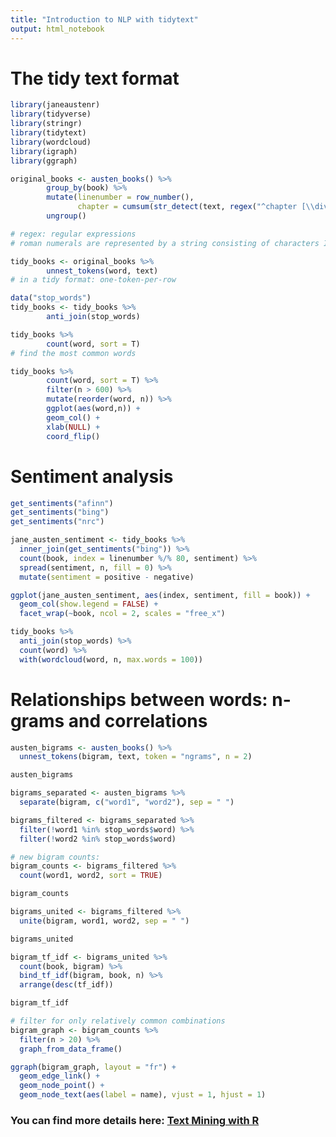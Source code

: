 ```yaml
---
title: "Introduction to NLP with tidytext"
output: html_notebook
---
```


# The tidy text format
```r
library(janeaustenr)
library(tidyverse)
library(stringr)
library(tidytext)
library(wordcloud)
library(igraph)
library(ggraph)
```

```r
original_books <- austen_books() %>%
        group_by(book) %>%
        mutate(linenumber = row_number(),
               chapter = cumsum(str_detect(text, regex("^chapter [\\divxlc]",ignore_case = T)))) %>%
        ungroup()

# regex: regular expressions
# roman numerals are represented by a string consisting of characters I,V,X,L,C and M
```

```r
tidy_books <- original_books %>%
        unnest_tokens(word, text)
# in a tidy format: one-token-per-row
```

```r
data("stop_words")
tidy_books <- tidy_books %>%
        anti_join(stop_words)
```

```r
tidy_books %>%
        count(word, sort = T)
# find the most common words
```

```r
tidy_books %>%
        count(word, sort = T) %>%
        filter(n > 600) %>%
        mutate(reorder(word, n)) %>%
        ggplot(aes(word,n)) + 
        geom_col() + 
        xlab(NULL) + 
        coord_flip()
```

# Sentiment analysis 
```r
get_sentiments("afinn")
get_sentiments("bing")
get_sentiments("nrc")
```

```r
jane_austen_sentiment <- tidy_books %>%
  inner_join(get_sentiments("bing")) %>%
  count(book, index = linenumber %/% 80, sentiment) %>%
  spread(sentiment, n, fill = 0) %>%
  mutate(sentiment = positive - negative)
```

```r
ggplot(jane_austen_sentiment, aes(index, sentiment, fill = book)) +
  geom_col(show.legend = FALSE) +
  facet_wrap(~book, ncol = 2, scales = "free_x")
```

```r
tidy_books %>%
  anti_join(stop_words) %>%
  count(word) %>%
  with(wordcloud(word, n, max.words = 100))
```
# Relationships between words: n-grams and correlations
```r
austen_bigrams <- austen_books() %>%
  unnest_tokens(bigram, text, token = "ngrams", n = 2)

austen_bigrams
```

```r
bigrams_separated <- austen_bigrams %>%
  separate(bigram, c("word1", "word2"), sep = " ")

bigrams_filtered <- bigrams_separated %>%
  filter(!word1 %in% stop_words$word) %>%
  filter(!word2 %in% stop_words$word)

# new bigram counts:
bigram_counts <- bigrams_filtered %>% 
  count(word1, word2, sort = TRUE)

bigram_counts
```

```r
bigrams_united <- bigrams_filtered %>%
  unite(bigram, word1, word2, sep = " ")

bigrams_united
```

```r
bigram_tf_idf <- bigrams_united %>%
  count(book, bigram) %>%
  bind_tf_idf(bigram, book, n) %>%
  arrange(desc(tf_idf))

bigram_tf_idf
```

```r
# filter for only relatively common combinations
bigram_graph <- bigram_counts %>%
  filter(n > 20) %>%
  graph_from_data_frame()

ggraph(bigram_graph, layout = "fr") +
  geom_edge_link() +
  geom_node_point() +
  geom_node_text(aes(label = name), vjust = 1, hjust = 1)
```

### You can find more details here: [Text Mining with R](https://www.tidytextmining.com/)

